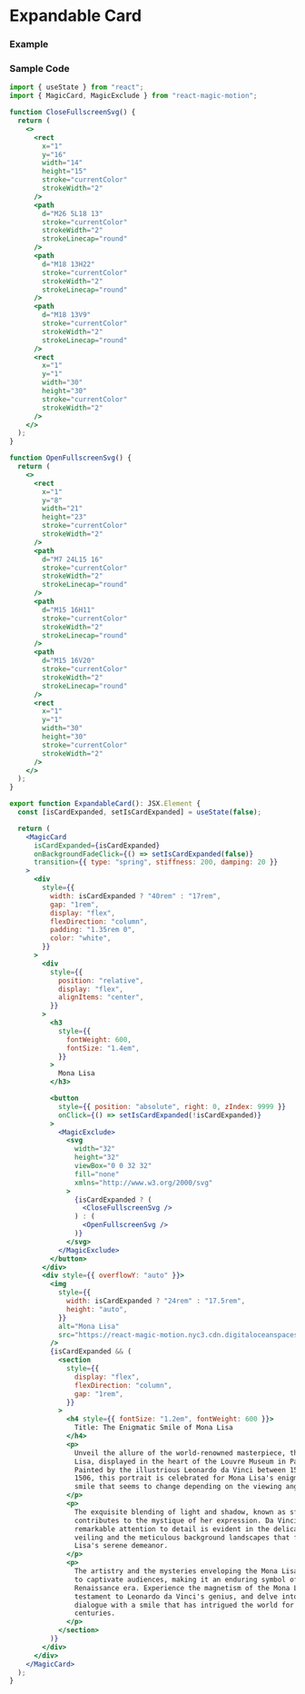 
# Expandable Card

### Example

<ExpandableCard />

### Sample Code

```jsx filename="Expandable Card" copy showLineNumbers
import { useState } from "react";
import { MagicCard, MagicExclude } from "react-magic-motion";

function CloseFullscreenSvg() {
  return (
    <>
      <rect
        x="1"
        y="16"
        width="14"
        height="15"
        stroke="currentColor"
        strokeWidth="2"
      />
      <path
        d="M26 5L18 13"
        stroke="currentColor"
        strokeWidth="2"
        strokeLinecap="round"
      />
      <path
        d="M18 13H22"
        stroke="currentColor"
        strokeWidth="2"
        strokeLinecap="round"
      />
      <path
        d="M18 13V9"
        stroke="currentColor"
        strokeWidth="2"
        strokeLinecap="round"
      />
      <rect
        x="1"
        y="1"
        width="30"
        height="30"
        stroke="currentColor"
        strokeWidth="2"
      />
    </>
  );
}

function OpenFullscreenSvg() {
  return (
    <>
      <rect
        x="1"
        y="8"
        width="21"
        height="23"
        stroke="currentColor"
        strokeWidth="2"
      />
      <path
        d="M7 24L15 16"
        stroke="currentColor"
        strokeWidth="2"
        strokeLinecap="round"
      />
      <path
        d="M15 16H11"
        stroke="currentColor"
        strokeWidth="2"
        strokeLinecap="round"
      />
      <path
        d="M15 16V20"
        stroke="currentColor"
        strokeWidth="2"
        strokeLinecap="round"
      />
      <rect
        x="1"
        y="1"
        width="30"
        height="30"
        stroke="currentColor"
        strokeWidth="2"
      />
    </>
  );
}

export function ExpandableCard(): JSX.Element {
  const [isCardExpanded, setIsCardExpanded] = useState(false);

  return (
    <MagicCard
      isCardExpanded={isCardExpanded}
      onBackgroundFadeClick={() => setIsCardExpanded(false)}
      transition={{ type: "spring", stiffness: 200, damping: 20 }}
    >
      <div
        style={{
          width: isCardExpanded ? "40rem" : "17rem",
          gap: "1rem",
          display: "flex",
          flexDirection: "column",
          padding: "1.35rem 0",
          color: "white",
        }}
      >
        <div
          style={{
            position: "relative",
            display: "flex",
            alignItems: "center",
          }}
        >
          <h3
            style={{
              fontWeight: 600,
              fontSize: "1.4em",
            }}
          >
            Mona Lisa
          </h3>

          <button
            style={{ position: "absolute", right: 0, zIndex: 9999 }}
            onClick={() => setIsCardExpanded(!isCardExpanded)}
          >
            <MagicExclude>
              <svg
                width="32"
                height="32"
                viewBox="0 0 32 32"
                fill="none"
                xmlns="http://www.w3.org/2000/svg"
              >
                {isCardExpanded ? (
                  <CloseFullscreenSvg />
                ) : (
                  <OpenFullscreenSvg />
                )}
              </svg>
            </MagicExclude>
          </button>
        </div>
        <div style={{ overflowY: "auto" }}>
          <img
            style={{
              width: isCardExpanded ? "24rem" : "17.5rem",
              height: "auto",
            }}
            alt="Mona Lisa"
            src="https://react-magic-motion.nyc3.cdn.digitaloceanspaces.com/mona-lisa.jpg"
          />
          {isCardExpanded && (
            <section
              style={{
                display: "flex",
                flexDirection: "column",
                gap: "1rem",
              }}
            >
              <h4 style={{ fontSize: "1.2em", fontWeight: 600 }}>
                Title: The Enigmatic Smile of Mona Lisa
              </h4>
              <p>
                Unveil the allure of the world-renowned masterpiece, the Mona
                Lisa, displayed in the heart of the Louvre Museum in Paris.
                Painted by the illustrious Leonardo da Vinci between 1503 and
                1506, this portrait is celebrated for Mona Lisa's enigmatic
                smile that seems to change depending on the viewing angle.
              </p>
              <p>
                The exquisite blending of light and shadow, known as sfumato,
                contributes to the mystique of her expression. Da Vinci’s
                remarkable attention to detail is evident in the delicate
                veiling and the meticulous background landscapes that frame Mona
                Lisa's serene demeanor.
              </p>
              <p>
                The artistry and the mysteries enveloping the Mona Lisa continue
                to captivate audiences, making it an enduring symbol of the
                Renaissance era. Experience the magnetism of the Mona Lisa, a
                testament to Leonardo da Vinci's genius, and delve into a visual
                dialogue with a smile that has intrigued the world for
                centuries.
              </p>
            </section>
          )}
        </div>
      </div>
    </MagicCard>
  );
}
```

